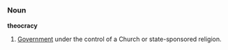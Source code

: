 =={{en}}==

=== Noun ===

'''theocracy'''

#[[Government]] under the control of a Church or state-sponsored religion.